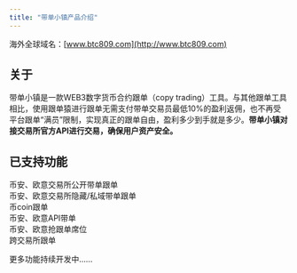 ```yaml
---
title: "带单小镇产品介绍"
---
```


<Tip>
  
  海外全球域名：[www.btc809.com](http://www.btc809.com)



</Tip>

## 关于

带单小镇是一款WEB3数字货币合约跟单（copy trading）工具。与其他跟单工具相比，使用跟单猿进行跟单无需支付带单交易员最低10%的盈利返佣，也不再受平台跟单“满员”限制，实现真正的跟单自由，盈利多少到手就是多少。**带单小镇对接交易所官方API进行交易，确保用户资产安全。**

## 已支持功能

币安、欧意交易所公开带单跟单\
币安、欧意交易所隐藏/私域带单跟单\
币coin跟单\
币安、欧意API带单\
币安、欧意抢跟单席位\
跨交易所跟单

更多功能持续开发中……